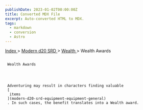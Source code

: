 ```yaml
---
publishDate: 2023-01-02T00:00:00Z
title: Converted MDX File
excerpt: Auto-converted HTML to MDX.
tags:
  - markdown
  - conversion
  - Astro
---
```


[
Index
](-index) >
[
Modern d20 SRD
](modern-d20-srd-index) >
[
Wealth
](modern-d20-srd-wealth-index) > Wealth Awards

##

     Wealth Awards




     Adventuring may result in characters finding valuable
     [
      items
     ](modern-d20-srd-equipment-equipment-general)
     . In such cases, the benefit translates into a Wealth award.
